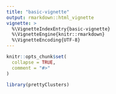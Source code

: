 ```yaml
---
title: "basic-vignette"
output: rmarkdown::html_vignette
vignette: >
  %\VignetteIndexEntry{basic-vignette}
  %\VignetteEngine{knitr::rmarkdown}
  %\VignetteEncoding{UTF-8}
---
```


```r
knitr::opts_chunk$set(
  collapse = TRUE,
  comment = "#>"
)
```

```r
library(prettyClusters)
```
